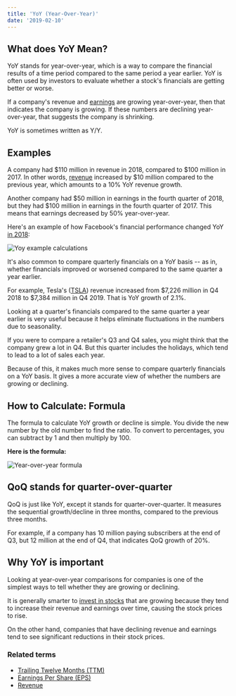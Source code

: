 ```yaml
---
title: 'YoY (Year-Over-Year)'
date: '2019-02-10'
---
```


## What does YoY Mean?

YoY stands for year-over-year, which is a way to compare the financial results of a time period compared to the same period a year earlier. YoY is often used by investors to evaluate whether a stock's financials are getting better or worse.

If a company's revenue and [earnings](https://stockanalysis.com/term/net-income/) are growing year-over-year, then that indicates the company is growing. If these numbers are declining year-over-year, that suggests the company is shrinking.

YoY is sometimes written as Y/Y.

## Examples

A company had $110 million in revenue in 2018, compared to $100 million in 2017. In other words, [revenue](https://stockanalysis.com/term/revenue/) increased by $10 million compared to the previous year, which amounts to a 10% YoY revenue growth.

Another company had $50 million in earnings in the fourth quarter of 2018, but they had $100 million in earnings in the fourth quarter of 2017. This means that earnings decreased by 50% year-over-year.

Here's an example of how Facebook's financial performance changed YoY [in 2018](https://stockanalysis.com/facebook-earnings-2018-takeaways/):

![Yoy example calculations](https://stockanalysis.com/wp-content/uploads/2019/02/yoy-example-calculations.png)

It's also common to compare quarterly financials on a YoY basis -- as in, whether financials improved or worsened compared to the same quarter a year earlier.

For example, Tesla's ([TSLA](https://stockanalysis.com/stocks/tsla/)) revenue increased from $7,226 million in Q4 2018 to $7,384 million in Q4 2019. That is YoY growth of 2.1%.

Looking at a quarter's financials compared to the same quarter a year earlier is very useful because it helps eliminate fluctuations in the numbers due to seasonality.

If you were to compare a retailer's Q3 and Q4 sales, you might think that the company grew a lot in Q4. But this quarter includes the holidays, which tend to lead to a lot of sales each year.

Because of this, it makes much more sense to compare quarterly financials on a YoY basis. It gives a more accurate view of whether the numbers are growing or declining.

## How to Calculate: Formula

The formula to calculate YoY growth or decline is simple. You divide the new number by the old number to find the ratio. To convert to percentages, you can subtract by 1 and then multiply by 100.

**Here is the formula:**

![Year-over-year formula](https://stockanalysis.com/wp-content/uploads/2019/02/yoy-formula.png)

## QoQ stands for quarter-over-quarter

QoQ is just like YoY, except it stands for quarter-over-quarter. It measures the sequential growth/decline in three months, compared to the previous three months.

For example, if a company has 10 million paying subscribers at the end of Q3, but 12 million at the end of Q4, that indicates QoQ growth of 20%.

## Why YoY is important

Looking at year-over-year comparisons for companies is one of the simplest ways to tell whether they are growing or declining.

It is generally smarter to [invest in stocks](https://stockanalysis.com/how-to-buy-stocks-online/) that are growing because they tend to increase their revenue and earnings over time, causing the stock prices to rise.

On the other hand, companies that have declining revenue and earnings tend to see significant reductions in their stock prices.

### Related terms

-  [Trailing Twelve Months (TTM)](https://stockanalysis.com/term/ttm-trailing-twelve-months/)
-  [Earnings Per Share (EPS)](https://stockanalysis.com/term/eps-earnings-per-share/)
-  [Revenue](https://stockanalysis.com/term/revenue/)
